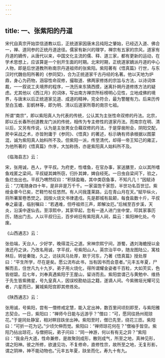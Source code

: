 ```yaml
---
---
---
```

title: 一、张紫阳的丹道
---




宋代自真宗开始崇信道教以后，正统道家因唐末吕纯阳之肇始，已经迈入道、佛合一，禅、道同参的正统丹道途径。儒家有新兴的理学，禅宗有五家的宗风，道家有丹道的嫡传，从唐代以来，中国文化主流的儒、释、道三家，都有更新的运动，在学术思想上，应该算是一个别开生面的时期。北宋时期，正统道家嫡派丹道的中心人物，即是后世道教所称南宗丹道祖师的张紫阳。紫阳著有《悟真篇》行世，与东汉时代魏伯阳所著的《参同契》，合为正统道家千古丹经的名著。他以天地为炉鼎，身心为药物，涵容性命双修，撮取道、佛两家修炼的宗旨与方法，以诗词体裁，一一叙说工夫境界的程序，一洗历来东猜西摸，迷离扑朔丹道修炼方法的疑虑。尤其他以《西江月》的词体，写出南方禅宗所标榜明心见性，立地成佛的境界，与唐末以后正统道家见道、成道的精神，完全符合，最为警醒有力。后来历传至白玉蟾、彭鹤林等，即为明、清以后道家所尊的南宗七祖。

所谓“南宗”，即以紫阳真人为代表的传统，公认其为主张性命双修的丹法。北宗，即以丘长春所创道教龙门派的传统，相传为专主修性的道家丹法。而南宗在明、清以后，又另有传说，认为是主张男女合藉双修的丹法，于是穿凿附会，阴阳交配，房中采战之术，亦皆附庸于《参同》、《悟真》的著述，标示确有师承根据以图蒙混，诚为紫阳真人始料所不及。但紫阳一派，传至清代，却得一帝王知己的雍正，为他所著的《悟真篇》作序，大加称扬，亦是紫阳真人始料所不及。

《临海县志》云：

宋，张用诚，邑人，字平叔。为府吏，性嗜鱼，在官办事，家送膳至，众以其所嗜鱼戏匿之梁间。平叔疑其婢所窃，归扑其婢，婢自经死。一日虫自梁间下，验之，鱼烂虫出也。平叔乃喟然叹曰：“积牍盈箱，其中类窃鱼事，不知凡几！”因赋诗云：“刀笔随身四十年，是非非是万千千。一家温饱千家怨，半世功名百世愆。紫绶金章今已矣，芒鞋竹杖任悠然。有人问我蓬莱路，云在青山月在天。”赋毕纵火，将所署案卷悉焚之。因按火烧文书律遣戍。先是郡城有盐颠，每食盐数十斤，平叔奉之最谨，临别嘱曰：“若遇难，但呼祖师三声，即解汝厄。”后械至百步溪，天炎，沿溪中遂仙去。至淳熙中，其家早起，忽有一道人进门坐中堂，叩其家事历历，随出门去。人以平叔归云，百步岭旧有紫阳真人祠，扁云：紫阳神化处。今废。

《山西通志》云：

张伯端，天台人，少好学，晚得混元之道。宋神宗熙宁间，游蜀，遇刘海蟾授以金液还丹之诀，乃改名用诚，字平叔，号紫阳山人。英宗治平中，随龙图陆公，寓桂林后，转徙秦陇，久之，访扶风马处厚，默于河东，乃著《悟真篇》授处厚曰：“平生所学，尽在是矣。愿公流布此书，当有因书而会意者。”元丰五年夏，尸解而去，住世凡九十九岁。弟子用火烧化，得所谓耀金姿者千百粒，大如芡实，色皆绀碧。后七年，刘奉真遇紫阳于王屋山，留诗而去。紫阳尝谓己与黄勉中、维扬于先生皆紫微星，号九皇真人，因误校勘劫运之籍，遂谪人间。今紫微垣光耀可见者，六星而已，翼城紫阳宫即其修炼处。

《陕西通志》云：

张用诚，号紫阳，尝有一僧修戒定慧，能入定出神，数百里间顷刻即至，与紫阳雅志契合。一日，紫阳曰：“禅师今日能与远游乎？”僧曰：“可，愿同往扬州观琼花。”于是同处静室，相对瞑目趺坐出神。紫阳至时，僧已先至，绕花三匝。紫阳曰：“可折一花为记。”少顷欠伸而觉。紫阳曰：“禅师琼花何在？”僧袖手皆空。紫阳乃拈出琼花，与僧把玩，弟子问曰：“同一神游，何以有有无之异？”紫阳曰：“我金丹大道，性命兼修，是故聚则成形，散则成气，所至之地，真神见形，谓之阳神。彼之所修，欲速见功，不复修命，直修性宗，故所至之地，无复形影，谓之阴神，神不能动物也。”元丰五年夏，趺坐而化，寿九十有九。